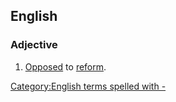 ==English==

===Adjective===
{{en-adj|pos=[[anti-|anti]]-[[reform]]}}

# [[opposed|Opposed]] to [[reform]].

[[Category:English terms spelled with -]]